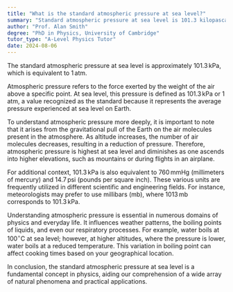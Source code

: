 ```yaml
---
title: "What is the standard atmospheric pressure at sea level?"
summary: "Standard atmospheric pressure at sea level is 101.3 kilopascals (kPa), equivalent to 1 atmosphere (atm)."
author: "Prof. Alan Smith"
degree: "PhD in Physics, University of Cambridge"
tutor_type: "A-Level Physics Tutor"
date: 2024-08-06
---
```


The standard atmospheric pressure at sea level is approximately $101.3 \, \text{kPa}$, which is equivalent to $1 \, \text{atm}$.

Atmospheric pressure refers to the force exerted by the weight of the air above a specific point. At sea level, this pressure is defined as $101.3 \, \text{kPa}$ or $1 \, \text{atm}$, a value recognized as the standard because it represents the average pressure experienced at sea level on Earth.

To understand atmospheric pressure more deeply, it is important to note that it arises from the gravitational pull of the Earth on the air molecules present in the atmosphere. As altitude increases, the number of air molecules decreases, resulting in a reduction of pressure. Therefore, atmospheric pressure is highest at sea level and diminishes as one ascends into higher elevations, such as mountains or during flights in an airplane.

For additional context, $101.3 \, \text{kPa}$ is also equivalent to $760 \, \text{mmHg}$ (millimeters of mercury) and $14.7 \, \text{psi}$ (pounds per square inch). These various units are frequently utilized in different scientific and engineering fields. For instance, meteorologists may prefer to use millibars (mb), where $1013 \, \text{mb}$ corresponds to $101.3 \, \text{kPa}$.

Understanding atmospheric pressure is essential in numerous domains of physics and everyday life. It influences weather patterns, the boiling points of liquids, and even our respiratory processes. For example, water boils at $100^\circ \text{C}$ at sea level; however, at higher altitudes, where the pressure is lower, water boils at a reduced temperature. This variation in boiling point can affect cooking times based on your geographical location.

In conclusion, the standard atmospheric pressure at sea level is a fundamental concept in physics, aiding our comprehension of a wide array of natural phenomena and practical applications.
    